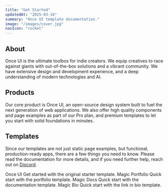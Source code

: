 ```yaml
---
title: "Get Started"
updatedAt: "2025-03-16"
summary: "Once UI template documentation."
image: "/images/cover.jpg"
navIcon: "rocket"
---
```


## About

Once UI is the ultimate toolbox for indie creators. We equip creatives to race against giants with out-of-the-box solutions and a vibrant community. We have extensive design and development experience, and a deep understanding of modern technologies and AI.

## Products

Our core product is Once UI, an open-source design system built to fuel the next generation of web applications. We also offer high quality components and page examples as part of our Pro plan, and premium templates to let you start with solid foundations in minutes.

## Templates

Since our templates are not just static page examples, but functional, production-ready apps, there are a few things you need to know. Please read the documentation for more details, and if you need further help, reach out on [Discord](https://discord.com/invite/5EyAQ4eNdS).

<Grid fillWidth columns={2} gap="8" marginTop="16">
  <Card
    href="/docs/once-ui/quick-start"
    fillWidth
    radius="l-4"
    direction="column"
    padding="4"
    gap="4"
  >
    <SmartImage src="/images/docs/once-ui.jpg" aspectRatio="16/9" radius="l" sizes="400px" />
    <Column fillWidth padding="20" gap="8" horizontal="start">
      <Text variant="heading-strong-m" onBackground="neutral-strong" align="left">Once UI</Text>
      <Text variant="body-default-s" onBackground="neutral-weak" align="left">Get started with the original starter template.</Text>
    </Column>
  </Card>
  <Card
    href="/docs/magic-portfolio/quick-start"
    fillWidth
    radius="l-4"
    direction="column"
    padding="4"
    gap="4"
  >
    <SmartImage src="/images/docs/magic-portfolio.jpg" aspectRatio="16/9" radius="l" sizes="400px" />
    <Column fillWidth padding="20" gap="8" horizontal="start">
      <Text variant="heading-strong-m" onBackground="neutral-strong" align="left">Magic Portfolio</Text>
      <Text variant="body-default-s" onBackground="neutral-weak" align="left">Quick start with the portfolio template.</Text>
    </Column>
  </Card>
  <Card
    href="/docs/magic-docs/quick-start"
    fillWidth
    radius="l-4"
    direction="column"
    padding="4"
    gap="4"
  >
    <SmartImage src="/images/docs/magic-docs.jpg" aspectRatio="16/9" radius="l" sizes="400px" />
    <Column fillWidth padding="20" gap="8" horizontal="start">
      <Text variant="heading-strong-m" onBackground="neutral-strong" align="left">Magic Docs</Text>
      <Text variant="body-default-s" onBackground="neutral-weak" align="left">Quick start with the documentation template.</Text>
    </Column>
  </Card>
  <Card
    href="/docs/magic-bio/quick-start"
    fillWidth
    radius="l-4"
    direction="column"
    padding="4"
    gap="4"
  >
    <SmartImage src="/images/docs/magic-bio.jpg" aspectRatio="16/9" radius="l" sizes="400px" />
    <Column fillWidth padding="20" gap="8" horizontal="start">
      <Text variant="heading-strong-m" onBackground="neutral-strong" align="left">Magic Bio</Text>
      <Text variant="body-default-s" onBackground="neutral-weak" align="left">Quick start with the link in bio template.</Text>
    </Column>
  </Card>
</Grid>